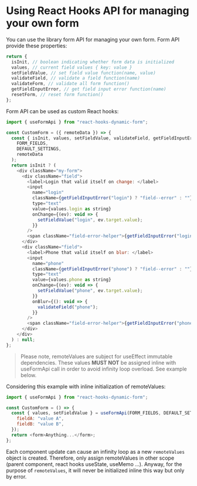 
<Meta title="Form API/Get Started" />

# Using React Hooks API for managing your own form

You can use the library form API for managing your own form. Form API provide these properties:

```javascript
return {
  isInit, // boolean indicating whether form data is initialized
  values, // current field values { key: value }
  setFieldValue, // set field value function(name, value)
  validateField, // validate a field function(name)
  validateForm, // validate all form function()
  getFieldInputError, // get field input error function(name)
  resetForm, // reset form function()
};
```

Form API can be used as custom React hooks:

```javascript
import { useFormApi } from "react-hooks-dynamic-form";

const CustomForm = ({ remoteData }) => {
  const { isInit, values, setFieldValue, validateField, getFieldInputError } = useFormApi(
    FORM_FIELDS,
    DEFAULT_SETTINGS,
    remoteData
  );
  return isInit ? (
    <div className="my-form">
      <div className="field">
        <label>Login that valid itself on change: </label>
        <input
          name="login"
          className={getFieldInputError("login") ? "field--error" : ""}
          type="text"
          value={values.login as string}
          onChange={(ev): void => {
            setFieldValue("login", ev.target.value);
          }}
        />
        <span className="field-error-helper">{getFieldInputError("login")}</span>
      </div>
      <div className="field">
        <label>Phone that valid itself on blur: </label>
        <input
          name="phone"
          className={getFieldInputError("phone") ? "field--error" : ""}
          type="text"
          value={values.phone as string}
          onChange={(ev): void => {
            setFieldValue("phone", ev.target.value);
          }}
          onBlur={(): void => {
            validateField("phone");
          }}
        />
        <span className="field-error-helper">{getFieldInputError("phone")}</span>
      </div>
    </div>
  ) : null;
};
```

> Please note, remoteValues are subject for useEffect immutable dependencies. These values **MUST NOT** be assigned inline with useFormApi call in order to avoid infinity loop overload. See example below.

Considering this example with inline initialization of remoteValues:

```javascript
import { useFormApi } from "react-hooks-dynamic-form";

const CustomForm = () => {
  const { values, setFieldValue } = useFormApi(FORM_FIELDS, DEFAULT_SETTINGS, {
    fieldA: "value A",
    fieldB: "value B",
  });
  return <form>Anything...</form>;
};
```

Each component update can cause an infinity loop as a new `remoteValues` object is created. Therefore, only assign remoteValues in other scope (parent component, react hooks useState, useMemo ...). Anyway, for the purpose of `remoteValues`, it will never be initialized inline this way but only by error.
